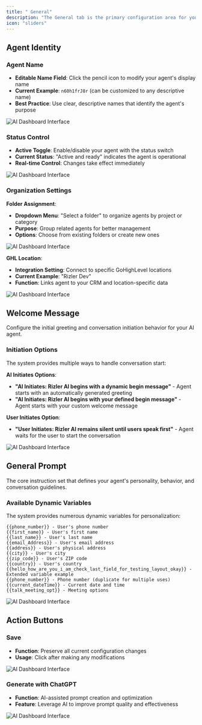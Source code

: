 ```yaml
---
title: " General"
description: "The General tab is the primary configuration area for your AI agent's basic settings, identity, and core behavior. This is where you define the fundamental characteristics and personality of your agenty"
icon: "sliders"
---
```


## Agent Identity

### Agent Name
- **Editable Name Field**: Click the pencil icon to modify your agent's display name
- **Current Example**: `n60h1frJ8r` (can be customized to any descriptive name)
- **Best Practice**: Use clear, descriptive names that identify the agent's purpose

![AI Dashboard Interface](/images/ai/Edit-name.png)

### Status Control
- **Active Toggle**: Enable/disable your agent with the status switch
- **Current Status**: "Active and ready" indicates the agent is operational
- **Real-time Control**: Changes take effect immediately

![AI Dashboard Interface](/images/ai/general-status.png)
### Organization Settings

**Folder Assignment**:
- **Dropdown Menu**: "Select a folder" to organize agents by project or category
- **Purpose**: Group related agents for better management
- **Options**: Choose from existing folders or create new ones

![AI Dashboard Interface](/images/ai/general-folder.png)

**GHL Location**:
- **Integration Setting**: Connect to specific GoHighLevel locations
- **Current Example**: "Rizler Dev" 
- **Function**: Links agent to your CRM and location-specific data

![AI Dashboard Interface](/images/ai/general-location.png)

## Welcome Message

Configure the initial greeting and conversation initiation behavior for your AI agent.

### Initiation Options

The system provides multiple ways to handle conversation start:

**AI Initiates Options**:
- **"AI Initiates: Rizler AI begins with a dynamic begin message"** - Agent starts with an automatically generated greeting
- **"AI Initiates: Rizler AI begins with your defined begin message"** - Agent starts with your custom welcome message

**User Initiates Option**:
- **"User Initiates: Rizler AI remains silent until users speak first"** - Agent waits for the user to start the conversation

![AI Dashboard Interface](/images/ai/welcome-message.png)
## General Prompt

The core instruction set that defines your agent's personality, behavior, and conversation guidelines.

### Available Dynamic Variables

The system provides numerous dynamic variables for personalization:

```
{{phone_number}} - User's phone number
{{first_name}} - User's first name  
{{last_name}} - User's last name
{{email_Address}} - User's email address
{{address}} - User's physical address
{{city}} - User's city
{{zip_code}} - User's ZIP code
{{country}} - User's country
{{hello_how_are_you_i_am_check_last_field_for_testing_layout_okay}} - Extended variable example
{{phone_number}} - Phone number (duplicate for multiple uses)
{{current_dateTime}} - Current date and time
{{talk_meeting_opt}} - Meeting options
```

![AI Dashboard Interface](/images/ai/general-prompt.png)


## Action Buttons

### Save
- **Function**: Preserve all current configuration changes
- **Usage**: Click after making any modifications

![AI Dashboard Interface](/images/ai/general-save.png)
### Generate with ChatGPT
- **Function**: AI-assisted prompt creation and optimization
- **Feature**: Leverage AI to improve prompt quality and effectiveness

![AI Dashboard Interface](/images/ai/Chat-gpt.png)
